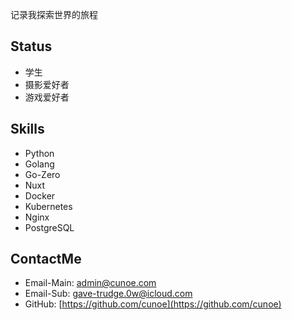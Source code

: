 

记录我探索世界的旅程

## Status
- 学生
- 摄影爱好者
- 游戏爱好者

## Skills
- Python
- Golang
- Go-Zero
- Nuxt
- Docker
- Kubernetes
- Nginx
- PostgreSQL

## ContactMe
- Email-Main: [admin@cunoe.com](mailto:admin@cunoe.com)
- Email-Sub: [gave-trudge.0w@icloud.com](mailto:gave-trudge.0w@icloud.com)
- GitHub: [https://github.com/cunoe](https://github.com/cunoe)